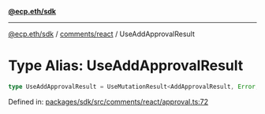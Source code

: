 [**@ecp.eth/sdk**](../../../index.mdx)

***

[@ecp.eth/sdk](/sdk-reference/index.mdx) / [comments/react](/sdk-reference/comments/react/index.mdx) / UseAddApprovalResult

# Type Alias: UseAddApprovalResult

```ts
type UseAddApprovalResult = UseMutationResult<AddApprovalResult, Error, UseAddApprovalParams>;
```

Defined in: [packages/sdk/src/comments/react/approval.ts:72](https://github.com/ecp-eth/comments-monorepo/blob/main/packages/sdk/src/comments/react/approval.ts#L72)
